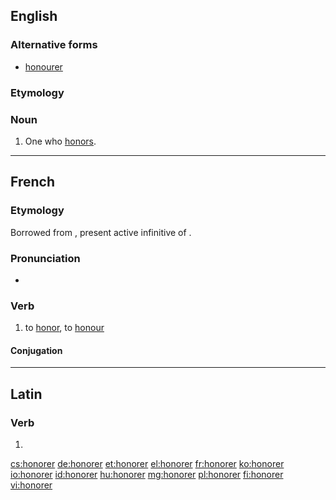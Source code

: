 ==English==

===Alternative forms===
* [[honourer]]

===Etymology===
{{suffix|honor|er|lang=en}}

===Noun===
{{en-noun}}

# One who [[honor]]s.

----

==French==

===Etymology===
Borrowed from {{etyl|la|fr}} {{m|la|honorāre}}, present active infinitive of {{m|la|honōrō}}.

===Pronunciation===
* {{audio|Fr-honorer.ogg|Audio|lang=fr}}

===Verb===
{{fr-verb}}

# to [[honor]], to [[honour]]

====Conjugation====
{{fr-conj-er|honor|avoir}}

----

==Latin==

===Verb===
{{la-verb-form|honōrer}}

# {{conjugation of|honōrō||1|s|pres|pass|sub|lang=la}}

[[cs:honorer]]
[[de:honorer]]
[[et:honorer]]
[[el:honorer]]
[[fr:honorer]]
[[ko:honorer]]
[[io:honorer]]
[[id:honorer]]
[[hu:honorer]]
[[mg:honorer]]
[[pl:honorer]]
[[fi:honorer]]
[[vi:honorer]]